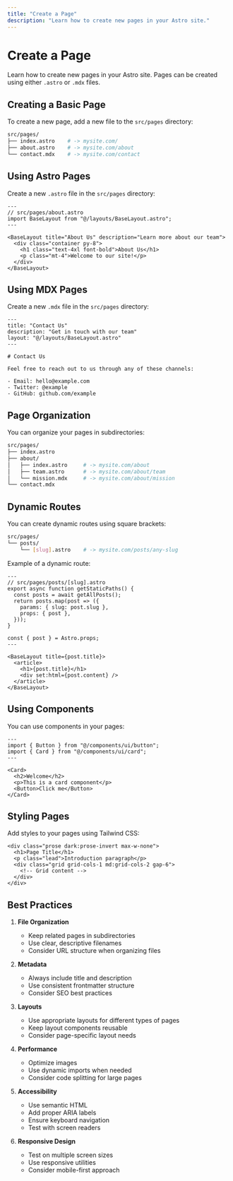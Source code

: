 ```yaml
---
title: "Create a Page"
description: "Learn how to create new pages in your Astro site."
---
```


# Create a Page

Learn how to create new pages in your Astro site. Pages can be created using either `.astro` or `.mdx` files.

## Creating a Basic Page

To create a new page, add a new file to the `src/pages` directory:

```bash
src/pages/
├── index.astro    # -> mysite.com/
├── about.astro    # -> mysite.com/about
└── contact.mdx    # -> mysite.com/contact
```

## Using Astro Pages

Create a new `.astro` file in the `src/pages` directory:

```astro
---
// src/pages/about.astro
import BaseLayout from "@/layouts/BaseLayout.astro";
---

<BaseLayout title="About Us" description="Learn more about our team">
  <div class="container py-8">
    <h1 class="text-4xl font-bold">About Us</h1>
    <p class="mt-4">Welcome to our site!</p>
  </div>
</BaseLayout>
```

## Using MDX Pages

Create a new `.mdx` file in the `src/pages` directory:

```mdx
---
title: "Contact Us"
description: "Get in touch with our team"
layout: "@/layouts/BaseLayout.astro"
---

# Contact Us

Feel free to reach out to us through any of these channels:

- Email: hello@example.com
- Twitter: @example
- GitHub: github.com/example
```

## Page Organization

You can organize your pages in subdirectories:

```bash
src/pages/
├── index.astro
├── about/
│   ├── index.astro     # -> mysite.com/about
│   ├── team.astro      # -> mysite.com/about/team
│   └── mission.mdx     # -> mysite.com/about/mission
└── contact.mdx
```

## Dynamic Routes

You can create dynamic routes using square brackets:

```bash
src/pages/
└── posts/
    └── [slug].astro    # -> mysite.com/posts/any-slug
```

Example of a dynamic route:

```astro
---
// src/pages/posts/[slug].astro
export async function getStaticPaths() {
  const posts = await getAllPosts();
  return posts.map(post => ({
    params: { slug: post.slug },
    props: { post },
  }));
}

const { post } = Astro.props;
---

<BaseLayout title={post.title}>
  <article>
    <h1>{post.title}</h1>
    <div set:html={post.content} />
  </article>
</BaseLayout>
```

## Using Components

You can use components in your pages:

```astro
---
import { Button } from "@/components/ui/button";
import { Card } from "@/components/ui/card";
---

<Card>
  <h2>Welcome</h2>
  <p>This is a card component</p>
  <Button>Click me</Button>
</Card>
```

## Styling Pages

Add styles to your pages using Tailwind CSS:

```astro
<div class="prose dark:prose-invert max-w-none">
  <h1>Page Title</h1>
  <p class="lead">Introduction paragraph</p>
  <div class="grid grid-cols-1 md:grid-cols-2 gap-6">
    <!-- Grid content -->
  </div>
</div>
```

## Best Practices

1. **File Organization**
   - Keep related pages in subdirectories
   - Use clear, descriptive filenames
   - Consider URL structure when organizing files

2. **Metadata**
   - Always include title and description
   - Use consistent frontmatter structure
   - Consider SEO best practices

3. **Layouts**
   - Use appropriate layouts for different types of pages
   - Keep layout components reusable
   - Consider page-specific layout needs

4. **Performance**
   - Optimize images
   - Use dynamic imports when needed
   - Consider code splitting for large pages

5. **Accessibility**
   - Use semantic HTML
   - Add proper ARIA labels
   - Ensure keyboard navigation
   - Test with screen readers

6. **Responsive Design**
   - Test on multiple screen sizes
   - Use responsive utilities
   - Consider mobile-first approach